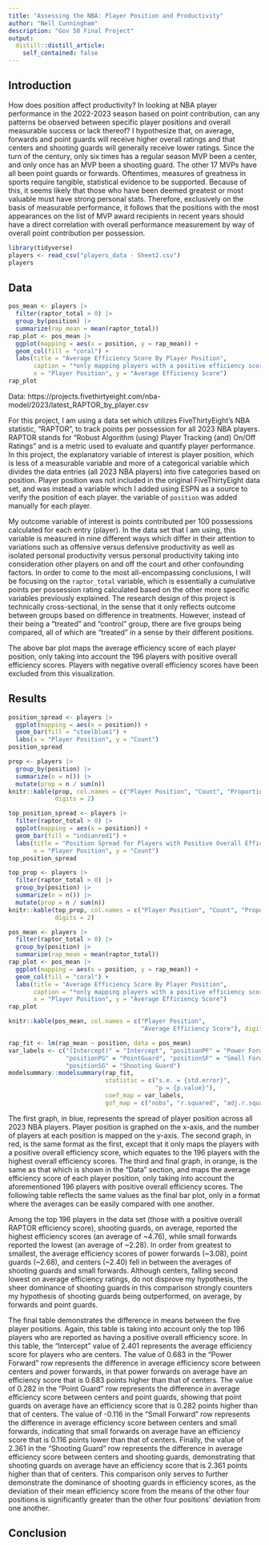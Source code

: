```yaml
---
title: "Assessing the NBA: Player Position and Productivity"
author: "Nell Cunningham"
description: "Gov 50 Final Project"
output:
  distill::distill_article:
    self_contained: false
---
```




## Introduction

How does position affect productivity? In looking at NBA player performance in the 2022-2023 season based on point contribution, can any patterns be observed between specific player positions and overall measurable success or lack thereof? I hypothesize that, on average, forwards and point guards will receive higher overall ratings and that centers and shooting guards will generally receive lower ratings. Since the turn of the century, only six times has a regular season MVP been a center, and only once has an MVP been a shooting guard. The other 17 MVPs have all been point guards or forwards. Oftentimes, measures of greatness in sports require tangible, statistical evidence to be supported. Because of this, it seems likely that those who have been deemed greatest or most valuable must have strong personal stats. Therefore, exclusively on the basis of measurable performance, it follows that the positions with the most appearances on the list of MVP award recipients in recent years should have a direct correlation with overall performance measurement by way of overall point contribution per possession.

```r
library(tidyverse)
players <- read_csv("players_data - Sheet2.csv")
players
```
## Data

```r
pos_mean <- players |>
  filter(raptor_total > 0) |>
  group_by(position) |>
  summarize(rap_mean = mean(raptor_total))
rap_plot <- pos_mean |>
  ggplot(mapping = aes(x = position, y = rap_mean)) +
  geom_col(fill = "coral") +
  labs(title = "Average Efficiency Score By Player Position", 
       caption = "*only mapping players with a positive efficiency score", 
       x = "Player Position", y = "Average Efficiency Score")
rap_plot
```
Data: https://projects.fivethirtyeight.com/nba-model/2023/latest_RAPTOR_by_player.csv  

For this project, I am using a data set which utilizes FiveThirtyEight's NBA statistic, "RAPTOR", to track points per possession for all 2023 NBA players. RAPTOR stands for "Robust Algorithm (using) Player Tracking (and) On/Off Ratings" and is a metric used to evaluate and quantify player performance. In this project, the explanatory variable of interest is player position, which is less of a measurable variable and more of a categorical variable which divides the data entries (all 2023 NBA players) into five categories based on position. Player position was not included in the original FiveThirtyEight data set, and was instead a variable which I added using ESPN as a source to verify the position of each player. the variable of `position` was added manually for each player. 

My outcome variable of interest is points contributed per 100 possessions calculated for each entry (player). In the data set that I am using, this variable is measured in nine different ways which differ in their attention to variations such as offensive versus defensive productivity as well as isolated personal productivity versus personal productivity taking into consideration other players on and off the court and other confounding factors. In order to come to the most all-encompassing conclusions, I will be focusing on the `raptor_total` variable, which is essentially a cumulative points per possession rating calculated based on the other more specific variables previously explained. The research design of this project is technically cross-sectional, in the sense that it only reflects outcome between groups based on difference in treatments. However, instead of their being a "treated" and "control" group, there are five groups being compared, all of which are "treated" in a sense by their different positions. 

The above bar plot maps the average efficiency score of each player position, only taking into account the 196 players with positive overall efficiency scores. Players with negative overall efficiency scores have been excluded from this visualization. 

## Results 

```r
position_spread <- players |>
  ggplot(mapping = aes(x = position)) +
  geom_bar(fill = "steelblue1") +
  labs(x = "Player Position", y = "Count")
position_spread
```
```r
prop <- players |>
  group_by(position) |>
  summarize(n = n()) |>
  mutate(prop = n / sum(n))
knitr::kable(prop, col.names = c("Player Position", "Count", "Proportion"), 
             digits = 2)
```

```r
top_position_spread <- players |>
  filter(raptor_total > 0) |>
  ggplot(mapping = aes(x = position)) +
  geom_bar(fill = "indianred1") +
  labs(title = "Position Spread for Players with Positive Overall Efficiency Scores", 
       x = "Player Position", y = "Count")
top_position_spread
```
```r
top_prop <- players |>
  filter(raptor_total > 0) |>
  group_by(position) |>
  summarize(n = n()) |>
  mutate(prop = n / sum(n))
knitr::kable(top_prop, col.names = c("Player Position", "Count", "Proportion"), 
             digits = 2)
```

```r
pos_mean <- players |>
  filter(raptor_total > 0) |>
  group_by(position) |>
  summarize(rap_mean = mean(raptor_total))
rap_plot <- pos_mean |>
  ggplot(mapping = aes(x = position, y = rap_mean)) +
  geom_col(fill = "coral") +
  labs(title = "Average Efficiency Score By Player Position", 
       caption = "*only mapping players with a positive efficiency score", 
       x = "Player Position", y = "Average Efficiency Score")
rap_plot
```
```r
knitr::kable(pos_mean, col.names = c("Player Position", 
                                     "Average Efficiency Score"), digits = 2)
```
```r
rap_fit <- lm(rap_mean ~ position, data = pos_mean)
var_labels <- c("(Intercept)" = "Intercept", "positionPF" = "Power Forward",
                "positionPG" = "PointGuard", "positionSF" = "Small Forward", 
                "positionSG" = "Shooting Guard")
modelsummary::modelsummary(rap_fit,
                           statistic = c("s.e. = {std.error}",
                                         "p = {p.value}"),
                           coef_map = var_labels,
                           gof_map = c("nobs", "r.squared", "adj.r.squared"))
```
The first graph, in blue, represents the spread of player position across all 2023 NBA players. Player position is graphed on the x-axis, and the number of players at each position is mapped on the y-axis. The second graph, in red, is the same format as the first, except that it only maps the players with a positive overall efficiency score, which equates to the 196 players with the highest overall efficiency scores. The third and final graph, in orange, is the same as that which is shown in the "Data" section, and maps the average efficiency score of each player position, only taking into account the aforementioned 196 players with positive overall efficiency scores. The following table reflects the same values as the final bar plot, only in a format where the averages can be easily compared with one another. 

Among the top 196 players in the data set (those with a positive overall RAPTOR efficiency score), shooting guards, on average, reported the highest efficiency scores (an average of ~4.76), while small forwards reported the lowest (an average of ~2.28). In order from greatest to smallest, the average efficiency scores of power forwards (~3.08), point guards (~2.68), and centers (~2.40) fell in between the averages of shooting guards and small forwards. Although centers, falling second lowest on average efficiency ratings, do not disprove my hypothesis, the sheer dominance of shooting guards in this comparison strongly counters my hypothesis of shooting guards being outperformed, on average, by forwards and point guards. 

The final table demonstrates the difference in means between the five player positions. Again, this table is taking into account only the top 196 players who are reported as having a positive overall efficiency score. In this table, the "Intercept" value of 2.401 represents the average efficiency score for players who are centers. The value of 0.683 in the "Power Forward" row represents the difference in average efficiency score between centers and power forwards, in that power forwards on average have an efficiency score that is 0.683 points higher than that of centers. The value of 0.282 in the "Point Guard" row represents the difference in average efficiency score between centers and point guards, showing that point guards on average have an efficiency score that is 0.282 points higher than that of centers. The value of -0.116 in the "Small Forward" row represents the difference in average efficiency score between centers and small forwards, indicating that small forwards on average have an efficiency score that is 0.116 points lower than that of centers. Finally, the value of 2.361 in the "Shooting Guard" row represents the difference in average efficiency score between centers and shooting guards, demonstrating that shooting guards on average have an efficiency score that is 2.361 points higher than that of centers. This comparison only serves to further demonstrate the dominance of shooting guards in efficiency scores, as the deviation of their mean efficiency score from the means of the other four positions is significantly greater than the other four positions' deviation from one another. 

## Conclusion










